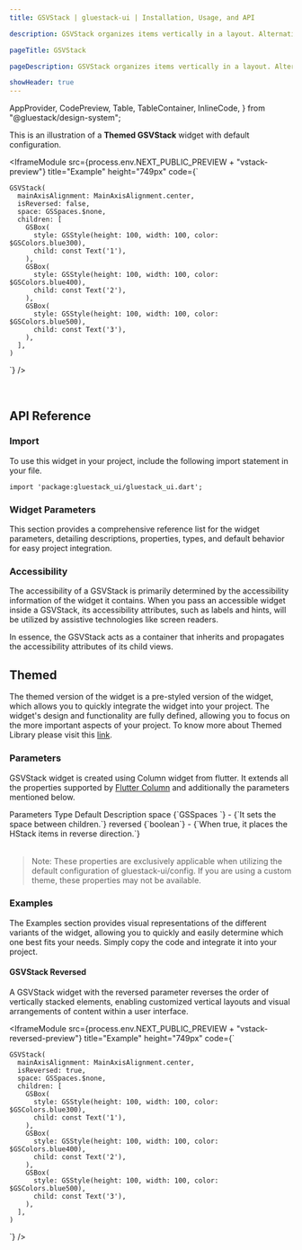 ```yaml
---
title: GSVStack | gluestack-ui | Installation, Usage, and API

description: GSVStack organizes items vertically in a layout. Alternatively, you can use Column as an alias for GSVStack to achieve the same layout.

pageTitle: GSVStack

pageDescription: GSVStack organizes items vertically in a layout. Alternatively, you can use Column as an alias for GSVStack to achieve the same layout.

showHeader: true
---
```



  AppProvider,
  CodePreview,
  Table,
  TableContainer,
  InlineCode,
} from "@gluestack/design-system";

<Meta title="Components/Layout/VStack" />

This is an illustration of a **Themed GSVStack** widget with default configuration.

<IframeModule
  src={process.env.NEXT_PUBLIC_PREVIEW + "vstack-preview"}
  title="Example"
  height="749px"
  code={`

    GSVStack(
      mainAxisAlignment: MainAxisAlignment.center,
      isReversed: false,
      space: GSSpaces.$none,
      children: [
        GSBox(
          style: GSStyle(height: 100, width: 100, color: $GSColors.blue300),
          child: const Text('1'),
        ),
        GSBox(
          style: GSStyle(height: 100, width: 100, color: $GSColors.blue400),
          child: const Text('2'),
        ),
        GSBox(
          style: GSStyle(height: 100, width: 100, color: $GSColors.blue500),
          child: const Text('3'),
        ),
      ],
    )

`}
/>

<br />

## API Reference

### Import

To use this widget in your project, include the following import statement in your file.

```
import 'package:gluestack_ui/gluestack_ui.dart';
```

### Widget Parameters

This section provides a comprehensive reference list for the widget parameters, detailing descriptions, properties, types, and default behavior for easy project integration.

### Accessibility

The accessibility of a GSVStack is primarily determined by the accessibility information of the widget it contains. When you pass an accessible widget inside a GSVStack, its accessibility attributes, such as labels and hints, will be utilized by assistive technologies like screen readers.

In essence, the GSVStack acts as a container that inherits and propagates the accessibility attributes of its child views.

## Themed

The themed version of the widget is a pre-styled version of the widget, which allows you to quickly integrate the widget into your project. The widget's design and functionality are fully defined, allowing you to focus on the more important aspects of your project. To know more about Themed Library please visit this [link](https://gluestack.io/ui/docs/core-concepts/themed-library).

### Parameters

GSVStack widget is created using Column widget from flutter. It extends all the properties supported by [Flutter Column](https://api.flutter.dev/flutter/widgets/Column-class.html) and additionally the parameters mentioned below.

<AppProvider>
  <TableContainer>
    <Table>
      <Table.THead>
        <Table.TR>
          <Table.TH>
            <Table.TText>Parameters</Table.TText>
          </Table.TH>
          <Table.TH>
            <Table.TText>Type</Table.TText>
          </Table.TH>
          <Table.TH>
            <Table.TText>Default</Table.TText>
          </Table.TH>
          <Table.TH>
            <Table.TText>Description</Table.TText>
          </Table.TH>
        </Table.TR>
      </Table.THead>
      <Table.TBody>
        <Table.TR>
          <Table.TD>
            <Table.TText>
              <InlineCode>space</InlineCode>
            </Table.TText>
          </Table.TD>
          <Table.TD>
            <Table.TText>{`GSSpaces `}</Table.TText>
          </Table.TD>
          <Table.TD>
            <Table.TText>-</Table.TText>
          </Table.TD>
          <Table.TD>
            <Table.TText>{`It sets the space between children.`}</Table.TText>
          </Table.TD>
        </Table.TR>
        <Table.TR>
          <Table.TD>
            <Table.TText>
              <InlineCode>reversed</InlineCode>
            </Table.TText>
          </Table.TD>
          <Table.TD>
            <Table.TText>{`boolean`}</Table.TText>
          </Table.TD>
          <Table.TD>
            <Table.TText>-</Table.TText>
          </Table.TD>
          <Table.TD>
            <Table.TText>{`When true, it places the HStack items in reverse direction.`}</Table.TText>
          </Table.TD>
        </Table.TR>
      </Table.TBody>
    </Table>
  </TableContainer>
</AppProvider>

> Note: These properties are exclusively applicable when utilizing the default configuration of gluestack-ui/config. If you are using a custom theme, these properties may not be available.

### Examples

The Examples section provides visual representations of the different variants of the widget, allowing you to quickly and easily determine which one best fits your needs. Simply copy the code and integrate it into your project.

#### GSVStack Reversed

A GSVStack widget with the reversed parameter reverses the order of vertically stacked elements, enabling customized vertical layouts and visual arrangements of content within a user interface.

<IframeModule
  src={process.env.NEXT_PUBLIC_PREVIEW + "vstack-reversed-preview"}
  title="Example"
  height="749px"
  code={`

    GSVStack(
      mainAxisAlignment: MainAxisAlignment.center,
      isReversed: true,
      space: GSSpaces.$none,
      children: [
        GSBox(
          style: GSStyle(height: 100, width: 100, color: $GSColors.blue300),
          child: const Text('1'),
        ),
        GSBox(
          style: GSStyle(height: 100, width: 100, color: $GSColors.blue400),
          child: const Text('2'),
        ),
        GSBox(
          style: GSStyle(height: 100, width: 100, color: $GSColors.blue500),
          child: const Text('3'),
        ),
      ],
    )

`}
/>

<br />
